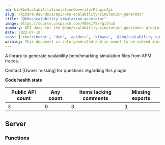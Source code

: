 ```yaml
---
id: kibKbnScalabilitySimulationGeneratorPluginApi
slug: /kibana-dev-docs/api/kbn-scalability-simulation-generator
title: "@kbn/scalability-simulation-generator"
image: https://source.unsplash.com/400x175/?github
summary: API docs for the @kbn/scalability-simulation-generator plugin
date: 2022-07-10
tags: ['contributor', 'dev', 'apidocs', 'kibana', '@kbn/scalability-simulation-generator']
warning: This document is auto-generated and is meant to be viewed inside our experimental, new docs system. Reach out in #docs-engineering for more info.
---
```


A library to generate scalability benchmarking simulation files from APM traces.

Contact [Owner missing] for questions regarding this plugin.

**Code health stats**

| Public API count  | Any count | Items lacking comments | Missing exports |
|-------------------|-----------|------------------------|-----------------|
| 3 | 0 | 3 | 1 |

## Server

### Functions
<DocDefinitionList data={kbnScalabilitySimulationGeneratorObj.server.functions}/>

